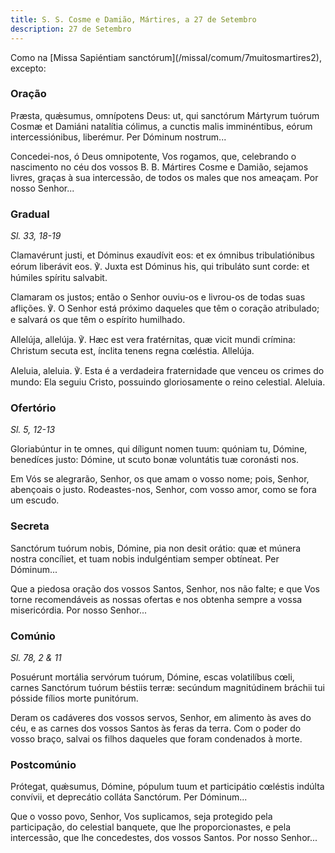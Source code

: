```yaml
---
title: S. S. Cosme e Damião, Mártires, a 27 de Setembro
description: 27 de Setembro
---
```


<aside>
  Como na [Missa Sapiéntiam sanctórum](/missal/comum/7muitosmartires2), excepto:
</aside>

### Oração

<div class="side-by-side not-content">

Præsta, quǽsumus, omnípotens Deus: ut, qui sanctórum Mártyrum tuórum Cosmæ et Damiáni natalítia cólimus, a cunctis malis imminéntibus, eórum intercessiónibus, liberémur. Per Dóminum nostrum...

Concedei-nos, ó Deus omnipotente, Vos rogamos, que, celebrando o nascimento no céu dos vossos B. B. Mártires Cosme e Damião, sejamos livres, graças à sua intercessão, de todos os males que nos ameaçam. Por nosso Senhor...

</div>

### Gradual

<em>Sl. 33, 18-19</em>

<div class="side-by-side not-content">

Clamavérunt justi, et Dóminus exaudívit eos: et ex ómnibus tribulatiónibus eórum liberávit eos. ℣. Juxta est Dóminus his, qui tribuláto sunt corde: et húmiles spíritu salvabit.

Clamaram os justos; então o Senhor ouviu-os e livrou-os de todas suas aflições. ℣. O Senhor está próximo daqueles que têm o coração atribulado; e salvará os que têm o espírito humilhado.

Allelúja, allelúja. ℣. Hæc est vera fratérnitas, quæ vicit mundi crímina: Christum secuta est, ínclita tenens regna cœléstia. Allelúja.

Aleluia, aleluia. ℣. Esta é a verdadeira fraternidade que venceu os crimes do mundo: Ela seguiu Cristo, possuindo gloriosamente o reino celestial. Aleluia.

</div>

### Ofertório

<em>Sl. 5, 12-13</em>

<div class="side-by-side not-content">

Gloriabúntur in te omnes, qui díligunt nomen tuum: quóniam tu, Dómine, benedíces justo: Dómine, ut scuto bonæ voluntátis tuæ coronásti nos.

Em Vós se alegrarão, Senhor, os que amam o vosso nome; pois, Senhor, abençoais o justo. Rodeastes-nos, Senhor, com vosso amor, como se fora um escudo.

</div>

### Secreta

<div class="side-by-side not-content">

Sanctórum tuórum nobis, Dómine, pia non desit orátio: quæ et múnera nostra concíliet, et tuam nobis indulgéntiam semper obtíneat. Per Dóminum...

Que a piedosa oração dos vossos Santos, Senhor, nos não falte; e que Vos torne recomendáveis as nossas ofertas e nos obtenha sempre a vossa misericórdia. Por nosso Senhor...

</div>

### Comúnio

<em>Sl. 78, 2 & 11</em>

<div class="side-by-side not-content">

Posuérunt mortália servórum tuórum, Dómine, escas volatilíbus cœli, carnes Sanctórum tuórum béstiis terræ: secúndum magnitúdinem bráchii tui pósside fílios morte punitórum.

Deram os cadáveres dos vossos servos, Senhor, em alimento às aves do céu, e as carnes dos vossos Santos às feras da terra. Com o poder do vosso braço, salvai os filhos daqueles que foram condenados à morte.

</div>

### Postcomúnio

<div class="side-by-side not-content">

Prótegat, quǽsumus, Dómine, pópulum tuum et participátio cœléstis indúlta convívii, et deprecátio colláta Sanctórum. Per Dóminum...

Que o vosso povo, Senhor, Vos suplicamos, seja protegido pela participação, do celestial banquete, que lhe proporcionastes, e pela intercessão, que lhe concedestes, dos vossos Santos. Por nosso Senhor...

</div>
